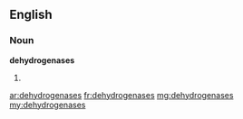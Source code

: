==English==

===Noun===
'''dehydrogenases'''

# {{plural of|dehydrogenase}}

[[ar:dehydrogenases]]
[[fr:dehydrogenases]]
[[mg:dehydrogenases]]
[[my:dehydrogenases]]